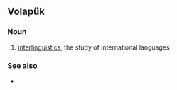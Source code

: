 ==Volapük==

===Noun===
{{infl|vo|noun}}

# [[interlinguistics]], the study of international languages

===See also===
* {{l|vo|bevüpükav}}